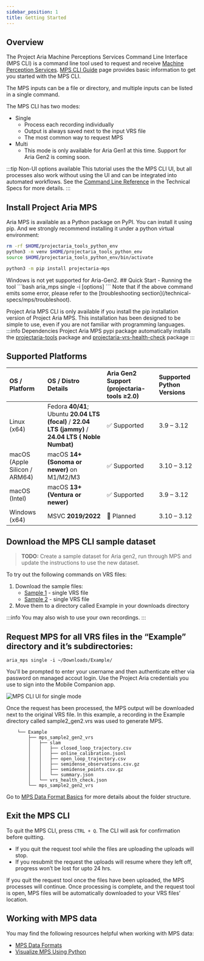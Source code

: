```yaml
---
sidebar_position: 1
title: Getting Started
---
```



## Overview

The Project Aria Machine Perceptions Services Command Line Interface (MPS CLI) is a command line tool used to request and receive [Machine Perception Services](/ark/mps). [MPS CLI Guide](/technical-specs/mps/mps_cli_guide) page provides basic information to get you started with the MPS CLI.

The MPS inputs can be a file or directory, and multiple inputs can be listed in a single command.

The MPS CLI has two modes:

* Single
    * Process each recording individually
    * Output is always saved next to the input VRS file
    * The most common way to request MPS
* Multi
    * This mode is only available for Aria Gen1 at this time. Support for Aria Gen2 is coming soon.


:::tip Non-UI options available
This tutorial uses the the MPS CLI UI, but all processes also work without using the UI and can be integrated into automated workflows. See the [Command Line Reference](/technical-specs/mps/mps_cli_guide) in the Technical Specs for more details.
:::


## Install Project Aria MPS

Aria MPS is available as a Python package on PyPI.
You can install it using pip.
And we strongly recommend installing it under a python virtual environment:
<Tabs groupId="operating-systems">
<TabItem value="unix" label="Linux & macOS">
```bash
rm -rf $HOME/projectaria_tools_python_env
python3 -m venv $HOME/projectaria_tools_python_env
source $HOME/projectaria_tools_python_env/bin/activate

python3 -m pip install projectaria-mps
```
</TabItem>
<TabItem value="windows" label="Windows">
Windows is not yet supported for Aria-Gen2.
</TabItem>
</Tabs>
## Quick Start - Running the tool
```bash
aria_mps single -i <path to vrs file or directory> [options]
```
Note that if the above command emits some error, please refer to the [troubleshooting section](/technical-specs/mps/troubleshoot).

Project Aria MPS CLI is only available if you install the pip installation version of Project Aria MPS. This installation has been designed to be simple to use, even if you are not familiar with programming languages.
:::info Dependencies
Project Aria MPS pypi package automatically installs the [projectaria-tools](/research-tools/projectariatools/start#installing) package and [projectaria-vrs-health-check](/ark/vrs_health_check/installation#installing-vrs-health-check) package
:::

## Supported Platforms
| OS / Platform                 | OS / Distro Details                                                | Aria Gen2 Support (projectaria-tools ≥2.0) | Supported Python Versions |
| :---------------------------- | :----------------------------------------------------------------- | :----------------------------------------- | :------------------------ |
| Linux (x64)                   | Fedora **40/41**; Ubuntu **20.04 LTS (focal)** / **22.04 LTS (jammy)** / **24.04 LTS ( Noble Numbat)**| ✅ Supported                              | 3.9 – 3.12               |
| macOS (Apple Silicon / ARM64) | macOS **14+ (Sonoma or newer)** on M1/M2/M3                        | ✅ Supported                              | 3.10 – 3.12              |
| macOS (Intel)                 | macOS **13+ (Ventura or newer)**                                   | ✅ Supported                              | 3.9 – 3.12               |
| Windows (x64)                 | MSVC **2019/2022**                                                 | 🚧 Planned                               | 3.10 – 3.12              |

## Download the MPS CLI sample dataset
> **TODO:** Create a sample dataset for Aria gen2, run through MPS and update the instructions to use the new dataset.

To try out the following commands on VRS files:

1. Download the sample files:
    * [Sample 1](https://www.projectaria.com/async/sample/download/?bucket=mps&filename=sample_multi_slam_1.vrs) - single VRS file
    * [Sample 2](https://www.projectaria.com/async/sample/download/?bucket=mps&filename=sample_multi_slam_2.vrs) - single VRS file
2. Move them to a directory called Example in your downloads directory

:::info
You may also wish to use your own recordings.
:::

## Request MPS for all VRS files in the “Example” directory and it’s subdirectories:

```
aria_mps single -i ~/Downloads/Example/
```

You'll be prompted to enter your username and then authenticate either via password on managed accout login. Use the Project Aria credentials you use to sign into the Mobile Companion app.

![MPS CLI UI for single mode](/img/docs-ark/mps/mps_cli_ui_single.png)

Once the request has been processed, the MPS output will be downloaded next to the original VRS file. In this example, a recording in the Example directory called sample2_gen2.vrs was used to generate MPS.

```
    └── Example
        ├── mps_sample2_gen2_vrs
        │   ├── slam
        │   │   ├── closed_loop_trajectory.csv
        │   │   ├── online_calibration.jsonl
        │   │   ├── open_loop_trajectory.csv
        │   │   ├── semidense_observations.csv.gz
        │   │   ├── semidense_points.csv.gz
        │   │   └── summary.json
        │   └── vrs_health_check.json
        └── mps_sample2_gen2_vrs
```
Go to [MPS Data Format Basics](/technical-specs/mps/data_formats/basics) for more details about the folder structure.

## Exit the MPS CLI

To quit the MPS CLI, press `CTRL + Q`. The CLI will ask for confirmation before quitting.

* If you quit the request tool while the files are uploading the uploads will stop.
* If you resubmit the request the uploads will resume where they left off, progress won’t be lost for upto 24 hrs.

If you quit the request tool once the files have been uploaded, the MPS processes will continue. Once processing is complete, and the request tool is open, MPS files will be automatically downloaded to your VRS files’ location.


## Working with MPS data

You may find the following resources helpful when working with MPS data:
* [MPS Data Formats](/technical-specs/mps/data_formats/basics)
* [Visualize MPS Using Python](/research-tools/projectariatools/pythontutorials/mps)
